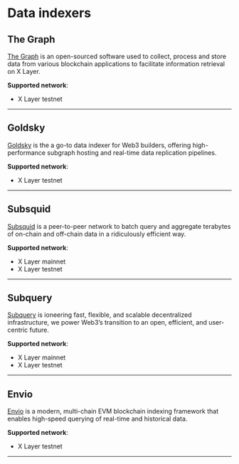 # Data indexers
## The Graph
[The Graph](https://thegraph.com/ "The Graph") is an open-sourced software used to collect, process and store data from various blockchain applications to facilitate information retrieval on X Layer.

**Supported network**: 
- X Layer testnet
---
## Goldsky
[Goldsky](https://goldsky.com "Goldsky") is the a go-to data indexer for Web3 builders, offering high-performance subgraph hosting and real-time data replication pipelines.

**Supported network**: 
- X Layer testnet
---
## Subsquid
[Subsquid](https://subsquid.io "Subsquid") is a peer-to-peer network to batch query and aggregate terabytes of on-chain and off-chain data in a ridiculously efficient way.

**Supported network**: 
- X Layer mainnet
- X Layer testnet
---

## Subquery
[Subquery](https://subquery.foundation/sale "Subquery") is ioneering fast, flexible, and scalable decentralized infrastructure, we power Web3’s transition to an open, efficient, and user-centric future.

**Supported network**: 
- X Layer mainnet
- X Layer testnet
---
## Envio

[Envio](https://envio.dev "Envio") is a modern, multi-chain EVM blockchain indexing framework that enables high-speed querying of real-time and historical data.

**Supported network**: 
- X Layer testnet
---